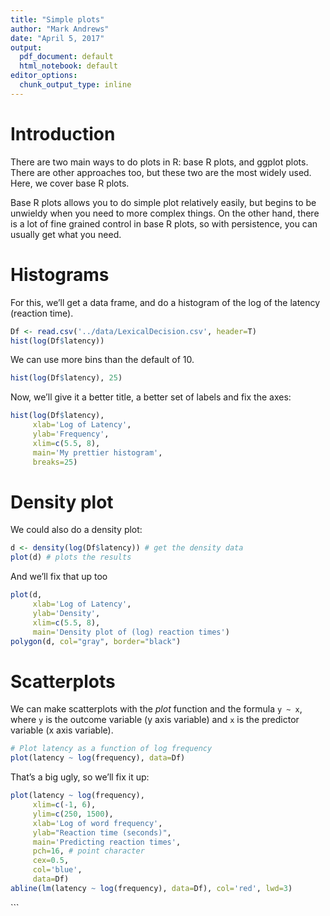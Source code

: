 ```yaml
---
title: "Simple plots"
author: "Mark Andrews"
date: "April 5, 2017"
output:
  pdf_document: default
  html_notebook: default
editor_options:
  chunk_output_type: inline
---
```


# Introduction

There are two main ways to do plots in R: base R plots, and ggplot plots. There are other approaches too, but these two are the most widely used. Here, we cover base R plots.

Base R plots allows you to do simple plot relatively easily, but begins to be unwieldy when you need to more complex things. On the other hand, there is a lot of fine grained control in base R plots, so with persistence, you can usually get what you need.

# Histograms

For this, we'll get a data frame, and do a histogram of the log of the latency (reaction time).
```r
Df <- read.csv('../data/LexicalDecision.csv', header=T)
hist(log(Df$latency))
```

We can use more bins than the default of 10.
```r
hist(log(Df$latency), 25)
```

Now, we'll give it a better title, a better set of labels and fix the axes:

```r
hist(log(Df$latency), 
     xlab='Log of Latency',
     ylab='Frequency',
     xlim=c(5.5, 8),
     main='My prettier histogram',
     breaks=25)
```

# Density plot

We could also do a density plot:
```r
d <- density(log(Df$latency)) # get the density data
plot(d) # plots the results 
```

And we'll fix that up too
```r
plot(d,
     xlab='Log of Latency',
     ylab='Density',
     xlim=c(5.5, 8),
     main='Density plot of (log) reaction times')
polygon(d, col="gray", border="black") 
```

# Scatterplots

We can make scatterplots with the *plot* function and the formula ```y ~ x```, where `y` is the outcome variable (y axis variable) and `x` is the predictor variable (x axis variable).

```r
# Plot latency as a function of log frequency
plot(latency ~ log(frequency), data=Df)
```

That's a big ugly, so we'll fix it up:
```r
plot(latency ~ log(frequency), 
     xlim=c(-1, 6),
     ylim=c(250, 1500),
     xlab='Log of word frequency',
     ylab="Reaction time (seconds)",
     main='Predicting reaction times',
     pch=16, # point character
     cex=0.5,
     col='blue',
     data=Df)
abline(lm(latency ~ log(frequency), data=Df), col='red', lwd=3)
```
```

